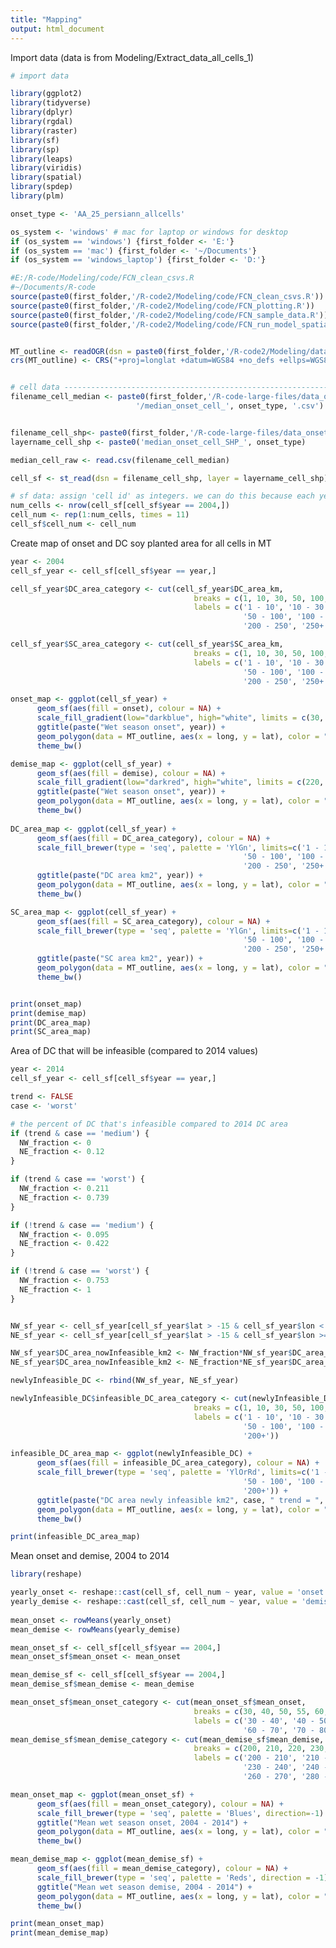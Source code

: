 ```yaml
---
title: "Mapping"
output: html_document
---
```


Import data (data is from Modeling/Extract_data_all_cells_1)

```r
# import data

library(ggplot2)
library(tidyverse)
library(dplyr)
library(rgdal)
library(raster)
library(sf)
library(sp)
library(leaps)
library(viridis)
library(spatial)
library(spdep)
library(plm)

onset_type <- 'AA_25_persiann_allcells'

os_system <- 'windows' # mac for laptop or windows for desktop
if (os_system == 'windows') {first_folder <- 'E:'}
if (os_system == 'mac') {first_folder <- '~/Documents'}
if (os_system == 'windows_laptop') {first_folder <- 'D:'}

#E:/R-code/Modeling/code/FCN_clean_csvs.R
#~/Documents/R-code
source(paste0(first_folder,'/R-code2/Modeling/code/FCN_clean_csvs.R'))
source(paste0(first_folder,'/R-code2/Modeling/code/FCN_plotting.R'))
source(paste0(first_folder,'/R-code2/Modeling/code/FCN_sample_data.R'))
source(paste0(first_folder,'/R-code2/Modeling/code/FCN_run_model_spatial_sampled.R'))


MT_outline <- readOGR(dsn = paste0(first_folder,'/R-code2/Modeling/data/shp/MatoGrossoOutline'), layer = 'MatoGrossoOutline')
crs(MT_outline) <- CRS("+proj=longlat +datum=WGS84 +no_defs +ellps=WGS84 +towgs84=0,0,0")


# cell data -------------------------------------------------------------------------------------------
filename_cell_median <- paste0(first_folder,'/R-code-large-files/data_onset_', onset_type, 
                            '/median_onset_cell_', onset_type, '.csv')


filename_cell_shp<- paste0(first_folder,'/R-code-large-files/data_onset_', onset_type, '/shp')
layername_cell_shp <- paste0('median_onset_cell_SHP_', onset_type)

median_cell_raw <- read.csv(filename_cell_median)

cell_sf <- st_read(dsn = filename_cell_shp, layer = layername_cell_shp)

# sf data: assign 'cell id' as integers. we can do this because each year has same number of cells, didn't mask by planted cells
num_cells <- nrow(cell_sf[cell_sf$year == 2004,])
cell_num <- rep(1:num_cells, times = 11)
cell_sf$cell_num <- cell_num

```

Create map of onset and DC soy planted area for all cells in MT

```r

year <- 2004
cell_sf_year <- cell_sf[cell_sf$year == year,]

cell_sf_year$DC_area_category <- cut(cell_sf_year$DC_area_km, 
                                         breaks = c(1, 10, 30, 50, 100, 150, 200, 250, 400),
                                         labels = c('1 - 10', '10 - 30', '30 - 50', 
                                                    '50 - 100', '100 - 150', '150 - 200',
                                                    '200 - 250', '250+'))

cell_sf_year$SC_area_category <- cut(cell_sf_year$SC_area_km, 
                                         breaks = c(1, 10, 30, 50, 100, 150, 200, 250, 400),
                                         labels = c('1 - 10', '10 - 30', '30 - 50', 
                                                    '50 - 100', '100 - 150', '150 - 200',
                                                    '200 - 250', '250+'))

onset_map <- ggplot(cell_sf_year) +
      geom_sf(aes(fill = onset), colour = NA) +
      scale_fill_gradient(low="darkblue", high="white", limits = c(30, 90)) +
      ggtitle(paste("Wet season onset", year)) +
      geom_polygon(data = MT_outline, aes(x = long, y = lat), color = "black", alpha = 0, linetype = 1) +
      theme_bw()

demise_map <- ggplot(cell_sf_year) +
      geom_sf(aes(fill = demise), colour = NA) +
      scale_fill_gradient(low="darkred", high="white", limits = c(220, 340)) +
      ggtitle(paste("Wet season onset", year)) +
      geom_polygon(data = MT_outline, aes(x = long, y = lat), color = "black", alpha = 0, linetype = 1) +
      theme_bw()
    
DC_area_map <- ggplot(cell_sf_year) +
      geom_sf(aes(fill = DC_area_category), colour = NA) +
      scale_fill_brewer(type = 'seq', palette = 'YlGn', limits=c('1 - 10', '10 - 30', '30 - 50', 
                                                    '50 - 100', '100 - 150', '150 - 200',
                                                    '200 - 250', '250+')) +
      ggtitle(paste("DC area km2", year)) +
      geom_polygon(data = MT_outline, aes(x = long, y = lat), color = "black", alpha = 0, linetype = 1) +
      theme_bw()

SC_area_map <- ggplot(cell_sf_year) +
      geom_sf(aes(fill = SC_area_category), colour = NA) +
      scale_fill_brewer(type = 'seq', palette = 'YlGn', limits=c('1 - 10', '10 - 30', '30 - 50', 
                                                    '50 - 100', '100 - 150', '150 - 200',
                                                    '200 - 250', '250+')) +
      ggtitle(paste("SC area km2", year)) +
      geom_polygon(data = MT_outline, aes(x = long, y = lat), color = "black", alpha = 0, linetype = 1) +
      theme_bw()


print(onset_map)
print(demise_map)
print(DC_area_map)
print(SC_area_map)
```

Area of DC that will be infeasible (compared to 2014 values)
```r

year <- 2014
cell_sf_year <- cell_sf[cell_sf$year == year,]

trend <- FALSE
case <- 'worst'

# the percent of DC that's infeasible compared to 2014 DC area
if (trend & case == 'medium') {
  NW_fraction <- 0
  NE_fraction <- 0.12
}

if (trend & case == 'worst') {
  NW_fraction <- 0.211
  NE_fraction <- 0.739
}

if (!trend & case == 'medium') {
  NW_fraction <- 0.095
  NE_fraction <- 0.422
}

if (!trend & case == 'worst') {
  NW_fraction <- 0.753
  NE_fraction <- 1
}


NW_sf_year <- cell_sf_year[cell_sf_year$lat > -15 & cell_sf_year$lon < -54,]
NE_sf_year <- cell_sf_year[cell_sf_year$lat > -15 & cell_sf_year$lon >= -54,]

NW_sf_year$DC_area_nowInfeasible_km2 <- NW_fraction*NW_sf_year$DC_area_km
NE_sf_year$DC_area_nowInfeasible_km2 <- NE_fraction*NE_sf_year$DC_area_km

newlyInfeasible_DC <- rbind(NW_sf_year, NE_sf_year)

newlyInfeasible_DC$infeasible_DC_area_category <- cut(newlyInfeasible_DC$DC_area_nowInfeasible_km2, 
                                         breaks = c(1, 10, 30, 50, 100, 150, 200, 400),
                                         labels = c('1 - 10', '10 - 30', '30 - 50', 
                                                    '50 - 100', '100 - 150', '150 - 200',
                                                    '200+'))

infeasible_DC_area_map <- ggplot(newlyInfeasible_DC) +
      geom_sf(aes(fill = infeasible_DC_area_category), colour = NA) +
      scale_fill_brewer(type = 'seq', palette = 'YlOrRd', limits=c('1 - 10', '10 - 30', '30 - 50', 
                                                    '50 - 100', '100 - 150', '150 - 200',
                                                    '200+')) +
      ggtitle(paste("DC area newly infeasible km2", case, " trend = ", trend)) +
      geom_polygon(data = MT_outline, aes(x = long, y = lat), color = "black", alpha = 0, linetype = 1) +
      theme_bw()

print(infeasible_DC_area_map)
```

Mean onset and demise, 2004 to 2014

```r
library(reshape)

yearly_onset <- reshape::cast(cell_sf, cell_num ~ year, value = 'onset') %>% subset(select = -c(cell_num))
yearly_demise <- reshape::cast(cell_sf, cell_num ~ year, value = 'demise') %>% subset(select = -c(cell_num))
 
mean_onset <- rowMeans(yearly_onset)
mean_demise <- rowMeans(yearly_demise)

mean_onset_sf <- cell_sf[cell_sf$year == 2004,]
mean_onset_sf$mean_onset <- mean_onset

mean_demise_sf <- cell_sf[cell_sf$year == 2004,]
mean_demise_sf$mean_demise <- mean_demise

mean_onset_sf$mean_onset_category <- cut(mean_onset_sf$mean_onset, 
                                         breaks = c(30, 40, 50, 55, 60, 70, 80, 90),
                                         labels = c('30 - 40', '40 - 50', '50 - 55', '55 - 60',
                                                    '60 - 70', '70 - 80', '80 - 90'))
mean_demise_sf$mean_demise_category <- cut(mean_demise_sf$mean_demise, 
                                         breaks = c(200, 210, 220, 230, 240, 250, 260, 270, 280),
                                         labels = c('200 - 210', '210 - 220', '220 - 230', 
                                                    '230 - 240', '240 - 250', '250 - 260', 
                                                    '260 - 270', '280 - 290'))

mean_onset_map <- ggplot(mean_onset_sf) +
      geom_sf(aes(fill = mean_onset_category), colour = NA) +
      scale_fill_brewer(type = 'seq', palette = 'Blues', direction=-1) +
      ggtitle("Mean wet season onset, 2004 - 2014") +
      geom_polygon(data = MT_outline, aes(x = long, y = lat), color = "black", alpha = 0, linetype = 1) +
      theme_bw()

mean_demise_map <- ggplot(mean_demise_sf) +
      geom_sf(aes(fill = mean_demise_category), colour = NA) +
      scale_fill_brewer(type = 'seq', palette = 'Reds', direction = -1) +
      ggtitle("Mean wet season demise, 2004 - 2014") +
      geom_polygon(data = MT_outline, aes(x = long, y = lat), color = "black", alpha = 0, linetype = 1) +
      theme_bw()

print(mean_onset_map)
print(mean_demise_map)

```